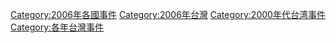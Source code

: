 [[Category:2006年各國事件|Category:2006年各國事件]]
[[Category:2006年台灣|Category:2006年台灣]]
[[Category:2000年代台湾事件|Category:2000年代台湾事件]]
[[Category:各年台灣事件|Category:各年台灣事件]]